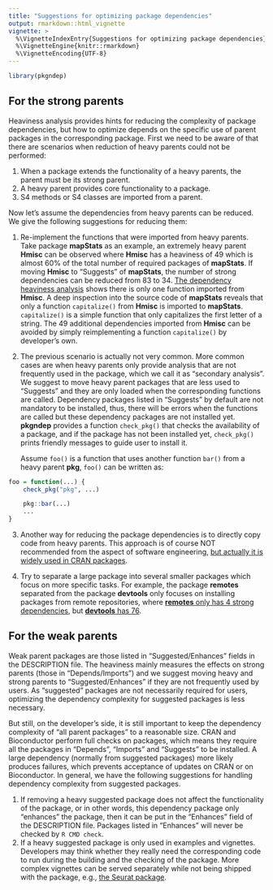 ```yaml
---
title: "Suggestions for optimizing package dependencies"
output: rmarkdown::html_vignette
vignette: >
  %\VignetteIndexEntry{Suggestions for optimizing package dependencies}
  %\VignetteEngine{knitr::rmarkdown}
  %\VignetteEncoding{UTF-8}
---
```


```r
library(pkgndep)
```


## For the strong parents

Heaviness analysis provides hints for reducing the complexity of package
dependencies, but how to optimize depends on the specific use of parent
packages in the corresponding package. First we need to be aware of that there
are scenarios when reduction of heavy parents could not be performed: 

1. When a package extends the functionality of a heavy parents, the parent must be its strong parent.
2. A heavy parent provides core functionality to a package.
3. S4 methods or S4 classes are imported from a parent.

Now let's assume the dependencies from heavy parents can be reduced. We give
the following suggestions for reducing them:

1. Re-implement the functions that were imported from heavy parents. Take
   package **mapStats** as an example, an extremely heavy parent **Hmisc** can
   be observed where **Hmisc** has a heaviness of 49 which is almost 60% of
   the total number of required packages of **mapStats**. If moving **Hmisc**
   to “Suggests” of **mapStats**, the number of strong dependencies can be
   reduced from 83 to 34. [The dependency heaviness
   analysis](https://pkgndep.github.io/prefix_m/mapStats_dependency_report.html)
   shows there is only one function imported from **Hmisc**. A deep inspection
   into the source code of **mapStats** reveals that only a function
   `capitalize()` from **Hmisc** is imported to **mapStats**. `capitalize()`
   is a simple function that only capitalizes the first letter of a string.
   The 49 additional dependencies imported from **Hmisc** can be avoided by
   simply reimplementing a function `capitalize()` by developer’s own.

2. The previous scenario is actually not very common. More common cases are
   when heavy parents only provide analysis that are not frequently used in
   the package, which we call it as "secondary analysis". We suggest to move
   heavy parent packages that are less used to "Suggests" and they are only
   loaded when the corresponding functions are called. Dependency packages
   listed in "Suggests" by default are not mandatory to be installed, thus,
   there will be errors when the functions are called but these dependency
   packages are not installed yet. **pkgndep** provides a function
   `check_pkg()` that checks the availability of a package, and if the package
   has not been installed yet, `check_pkg()` prints friendly messages to guide
   user to install it.

    Assume `foo()` is a function that uses another function `bar()` from a heavy
    parent **pkg**, `foo()` can be written as:

```r
foo = function(...) {
    check_pkg("pkg", ...)

    pkg::bar(...)
    ...
}
```

3. Another way for reducing the package dependencies is to directly copy code
   from heavy parents. This approach is of course NOT recommended from the aspect
   of software engineering, [but actually it is widely used in CRAN
   packages](https://doi.org/10.1109/IWSC.2015.7069885).

4. Try to separate a large package into several smaller packages which focus on more specific tasks.
   For example, the package **remotes** separated from the package **devtools** only focuses on 
   installing packages from remote repositories, where [**remotes** only has 4 strong dependencies](https://pkgndep.github.io/prefix_r/remotes_dependency_report.html), 
   but [**devtools** has 76](https://pkgndep.github.io/prefix_d/devtools_dependency_report.html).

## For the weak parents

Weak parent packages are those listed in "Suggested/Enhances" fields in the
DESCRIPTION file. The heaviness mainly measures the effects on strong parents
(those in "Depends/Imports") and we suggest moving heavy and strong parents to
"Suggested/Enhances" if they are not frequently used by users. As "suggested"
packages are not necessarily required for users, optimizing the dependency
complexity for suggested packages is less necessary.

But still, on the developer's side, it is still important to keep the
dependency complexity of "all parent packages" to a reasonable size. CRAN and
Bioconductor perform full checks on packages, which means they require all the
packages in "Depends", "Imports" and "Suggests" to be installed. A large
dependency (normally from suggested packages) more likely produces failures,
which prevents acceptance of updates on CRAN or on Bioconductor. In general, we
have the following suggestions for handling dependency complexity from suggested
packages.

1. If removing a heavy suggested package does not affect the functionality of
   the package, or in other words, this dependency package only "enhances" the
   package, then it can be put in the "Enhances" field of the DESCRIPTION
   file. Packages listed in "Enhances" will never be checked by `R CMD check`.
2. If a heavy suggested package is only used in examples and vignettes.
   Developers may think whether they really need the corresponding code to run
   during the building and the checking of the package. More complex
   vignettes can be served separately while not being shipped with the package,
   e.g., [the Seurat package](https://satijalab.org/seurat/).







